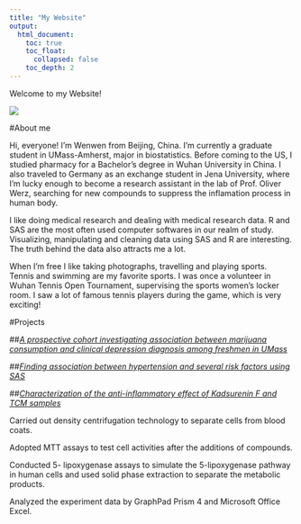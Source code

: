 ---
title: "My Website"
output:
  html_document:
    toc: true
    toc_float:
      collapsed: false
    toc_depth: 2
---

Welcome to my Website!

![](https://github.com/evatan123/personal_site/blob/master/425.JPG?raw=true)

#About me

Hi, everyone! I'm Wenwen from Beijing, China. I'm currently a graduate student in UMass-Amherst, major in biostatistics. Before coming to the US, I studied pharmacy for a Bachelor's degree in Wuhan University in China. I also traveled to Germany as an exchange student in Jena University, where I'm lucky enough to become a research assistant in the lab of Prof. Oliver Werz, searching for new compounds to suppress the inflamation process in human body.

I like doing medical research and dealing with medical research data. R and SAS are the most often used computer softwares in our realm of study. Visualizing, manipulating and cleaning data using SAS and R are interesting. The truth behind the data also attracts me a lot.

When I'm free I like taking photographs, travelling and playing sports. Tennis and swimming are my favorite sports. I was once a volunteer in Wuhan Tennis Open Tournament, supervising the sports women's locker room. I saw a lot of famous tennis players during the game, which is very exciting!

#Projects

##[*A prospective cohort investigating association between marijuana consumption and clinical depression diagnosis among freshmen in UMass*]()

##[*Finding association between hypertension and several risk factors using SAS*]()

##[*Characterization of the anti-inflammatory effect of Kadsurenin F and TCM samples*]()

Carried out density centrifugation technology to separate cells from blood coats.

Adopted MTT assays to test cell activities after the additions of compounds.

Conducted 5- lipoxygenase assays to simulate the 5-lipoxygenase pathway in human cells and used solid phase extraction to separate the metabolic products.

Analyzed the experiment data by GraphPad Prism 4 and Microsoft Office Excel.



